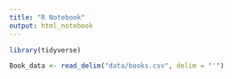 ```yaml
---
title: "R Notebook"
output: html_notebook
---
```



```r
library(tidyverse)


```

```r
Book_data <- read_delim("data/books.csv", delim = "'")


```

